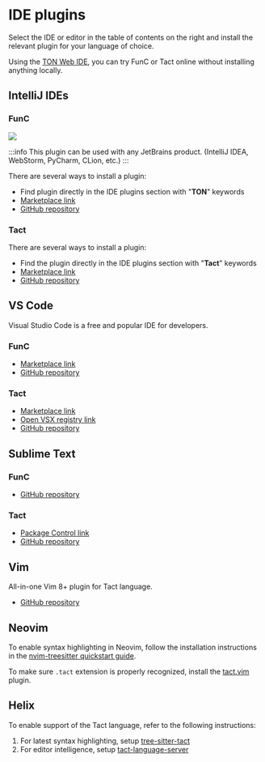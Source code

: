 
# IDE plugins

Select the IDE or editor in the table of contents on the right and install the relevant plugin for your language of choice.

Using the [TON Web IDE](https://ide.ton.org/), you can try FunC or Tact online without installing anything locally.

## IntelliJ IDEs

### FunC

![](/img/docs/ton-jetbrains-plugin.png)

:::info
This plugin can be used with any JetBrains product.
(IntelliJ IDEA, WebStorm, PyCharm, CLion, etc.)
:::

There are several ways to install a plugin:
- Find plugin directly in the IDE plugins section with "**TON**" keywords
- [Marketplace link](https://plugins.jetbrains.com/plugin/23382-ton)
- [GitHub repository](https://github.com/ton-blockchain/intellij-ton)

### Tact

There are several ways to install a plugin:
- Find the plugin directly in the IDE plugins section with "**Tact**" keywords
- [Marketplace link](https://plugins.jetbrains.com/plugin/27290-tact)
- [GitHub repository](https://github.com/tact-lang/intelli-tact)

## VS Code

Visual Studio Code is a free and popular IDE for developers.

### FunC

- [Marketplace link](https://marketplace.visualstudio.com/items?itemName=tonwhales.func-vscode)
- [GitHub repository](https://github.com/ton-foundation/vscode-func)

### Tact

- [Marketplace link](https://marketplace.visualstudio.com/items?itemName=tonstudio.vscode-tact)
- [Open VSX registry link](https://open-vsx.org/extension/tonstudio/vscode-tact)
- [GitHub repository](https://github.com/tact-lang/tact-language-server)

## Sublime Text

### FunC

- [GitHub repository](https://github.com/savva425/func_plugin_sublimetext3)

### Tact

- [Package Control link](https://packagecontrol.io/packages/Tact)
- [GitHub repository](https://github.com/tact-lang/tact-sublime)

## Vim

All-in-one Vim 8+ plugin for Tact language.

- [GitHub repository](https://github.com/tact-lang/tact.vim)

## Neovim

To enable syntax highlighting in Neovim, follow the installation instructions in the [nvim-treesitter quickstart guide](https://github.com/nvim-treesitter/nvim-treesitter#quickstart).

To make sure `.tact` extension is properly recognized, install the [tact.vim](https://github.com/tact-lang/tact.vim) plugin.

## Helix

To enable support of the Tact language, refer to the following instructions:

1. For latest syntax highlighting, setup [tree-sitter-tact](https://github.com/tact-lang/tree-sitter-tact#helix)
2. For editor intelligence, setup [tact-language-server](https://github.com/tact-lang/tact-language-server#other-editors)

<Feedback />

